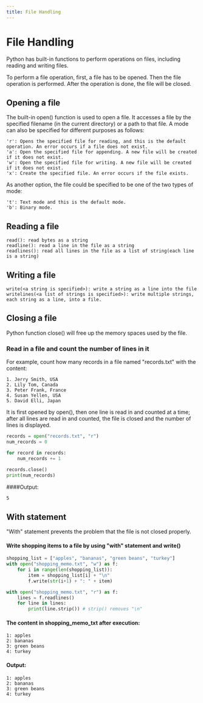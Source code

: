 ---
title: File Handling
---

# File Handling
Python has built-in functions to perform operations on files, including reading and writing files.

To perform a file operation, first,  a file has to be opened. Then the file operation is performed. After the operation is done, the file will be closed.

## Opening a file
The built-in open() function is used to open a file. It accesses a file by the specified filename (in the current directory) or a path to that file. 
A mode can also be specified for different purposes as follows:
```
'r': Opens the specified file for reading, and this is the default operation. An error occurs if a file does not exist.
'a': Open the specified file for appending. A new file will be created if it does not exist.
'w': Open the specified file for writing. A new file will be created if it does not exist.
'x': Create the specified file. An error occurs if the file exists.
```

As another option, the file could be specified to be one of the two types of mode:
```
't': Text mode and this is the default mode.
'b': Binary mode.
```

## Reading a file
```
read(): read bytes as a string
readline(): read a line in the file as a string
readlines(): read all lines in the file as a list of string(each line is a string)
```
## Writing a file
```
write(<a string is specified>): write a string as a line into the file
writelines(<a list of strings is specified>): write multiple strings, each string as a line, into a file.
```
## Closing a file
Python function close() will free up the memory spaces used by the file.

### Read in a file and count the number of lines in it
For example, count how many records in a file named "records.txt" with the content: 
```
1. Jerry Smith, USA
2. Lily Tom, Canada
3. Peter Frank, France
4. Susan Yellen, USA
5. David Elli, Japan
```

It is first opened by open(), then one line is read in and counted at a time; after all lines are read in and counted, the file is closed and the number of lines is displayed. 
```Python 
records = open("records.txt", "r")
num_records = 0

for record in records:
    num_records += 1
    
records.close()
print(num_records)

```
####Output:
```
5
```
## With statement
"With" statement prevents the problem that the file is not closed properly.

#### Write shopping items to a file by using "with" statement and write()
```Python
shopping_list = ["apples", "bananas", "green beans", "turkey"]
with open("shopping_memo.txt", "w") as f:
    for i in range(len(shopping_list)):
        item = shopping_list[i] + "\n"
        f.write(str(i+1) + ": " + item)

with open("shopping_memo.txt", "r") as f:
    lines = f.readlines()
    for line in lines:
        print(line.strip()) # strip() removes "\n"

```
#### The content in shopping_memo_txt after execution:
```
1: apples
2: bananas
3: green beans
4: turkey

```

#### Output:
```
1: apples
2: bananas
3: green beans
4: turkey

```